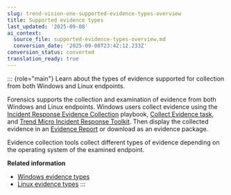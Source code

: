 ```yaml
---
slug: trend-vision-one-supported-evidence-types-overview
title: Supported evidence types
last_updated: '2025-09-08'
ai_context:
  source_file: supported-evidence-types-overview.md
  conversion_date: '2025-09-08T23:42:12.233Z'
conversion_status: converted
translation_ready: true
---
```


::: {role="main"}
Learn about the types of evidence supported for collection from both Windows and Linux endpoints.

Forensics supports the collection and examination of evidence from both Windows and Linux endpoints. Windows users collect evidence using the [Incident Response Evidence Collection](create-ir-collection-playbooks.mdx) playbook, [Collect Evidence task](collect-evidence-task.mdx), and [Trend Micro Incident Response Toolkit](manual-evidence-collection.mdx). Then display the collected evidence in an [Evidence Report](evidence-report.mdx) or download as an evidence package.

Evidence collection tools collect different types of evidence depending on the operating system of the examined endpoint.

**Related information**

- [Windows evidence types](windows-evidence-types.md "View the types of data and information supported for collection from Windows endpoints.")
- [Linux evidence types](linux-evidence-types.md "View the types of data and information supported for collection from Linux endpoints.")
:::
